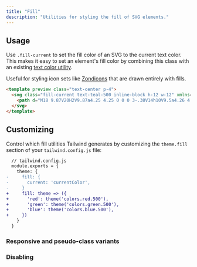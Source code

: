 ```yaml
---
title: "Fill"
description: "Utilities for styling the fill of SVG elements."
---
```




## Usage

Use `.fill-current` to set the fill color of an SVG to the current text color. This makes it easy to set an element's fill color by combining this class with an existing [text color utility](/docs/text-color).

Useful for styling icon sets like [Zondicons](http://www.zondicons.com/) that are drawn entirely with fills.

```html
<template preview class="text-center p-4">
  <svg class="fill-current text-teal-500 inline-block h-12 w-12" xmlns="http://www.w3.org/2000/svg" viewBox="0 0 20 20">
    <path d="M18 9.87V20H2V9.87a4.25 4.25 0 0 0 3-.38V14h10V9.5a4.26 4.26 0 0 0 3 .37zM3 0h4l-.67 6.03A3.43 3.43 0 0 1 3 9C1.34 9 .42 7.73.95 6.15L3 0zm5 0h4l.7 6.3c.17 1.5-.91 2.7-2.42 2.7h-.56A2.38 2.38 0 0 1 7.3 6.3L8 0zm5 0h4l2.05 6.15C19.58 7.73 18.65 9 17 9a3.42 3.42 0 0 1-3.33-2.97L13 0z"/>
  </svg>
</template>
```

## Customizing

Control which fill utilities Tailwind generates by customizing the `theme.fill` section of your `tailwind.config.js` file:

```diff
  // tailwind.config.js
  module.exports = {
    theme: {
-     fill: {
-       current: 'currentColor',
-     }
+     fill: theme => ({
+       'red': theme('colors.red.500'),
+       'green': theme('colors.green.500'),
+       'blue': theme('colors.blue.500'),
+     })
    }
  }
```

### Responsive and pseudo-class variants

<Variants plugin="fill" />

### Disabling

<Disabling plugin="fill" />
